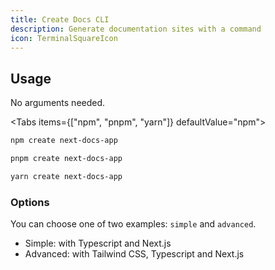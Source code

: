 ```yaml
---
title: Create Docs CLI
description: Generate documentation sites with a command
icon: TerminalSquareIcon
---
```



## Usage

No arguments needed.

<Tabs items={["npm", "pnpm", "yarn"]} defaultValue="npm">
<Tab value="npm">

```bash
npm create next-docs-app
```

</Tab>
<Tab value="pnpm">

```bash
pnpm create next-docs-app
```

</Tab>
<Tab value="yarn">

```bash
yarn create next-docs-app
```

</Tab>
</Tabs>

### Options

You can choose one of two examples: `simple` and `advanced`.

- Simple: with Typescript and Next.js
- Advanced: with Tailwind CSS, Typescript and Next.js
